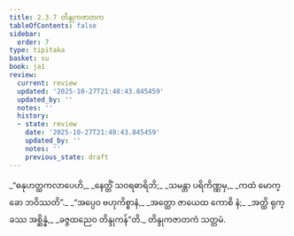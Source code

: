 ```yaml
---
title: 2.3.7 တိန္ဒုကဇာတက
tableOfContents: false
sidebar:
  order: 7
type: tipitaka
basket: su
book: ja1
review:
  current: review
  updated: '2025-10-27T21:48:43.845459'
  updated_by: ''
  notes: ''
  history:
  - state: review
    date: '2025-10-27T21:48:43.845459'
    updated_by: ''
    notes: ''
    previous_state: draft
---
```



<ReviewStatus review={frontmatter.review} showDetails={true} />

<HypothesisAnnotation frontmatter={frontmatter} />

<DynamicBreadcrumb />

<Division number="53" book="ja1" e="ch" v="22" p="45">

<Paragraph number="424" type="verses" book="ja1">
_“ဓနုဟတ္ထကလာပေဟိ,_  
_နေတ္တိံ သဝရဓာရိဘိ;_  
_သမန္တာ ပရိကိဏ္ဏမှ,_  
_ကထံ မောက္ခော ဘဝိဿတိ”._  

</Paragraph>

</Division>
<Division number="54" book="ja1" e="ch" v="22" p="45">

<Paragraph number="425" type="verses" book="ja1">
_“အပ္ပေဝ ဗဟုကိစ္စာနံ,_  
_အတ္ထော ဇာယေထ ကောစိ နံ;_  
_အတ္ထိ ရုက္ခဿ အစ္ဆိန္နံ,_  
_ခဇ္ဇထညေဝ တိန္ဒုကန်”တိ._  


</Paragraph>
</Division>

<Paragraph number="426" type="center" book="ja1">
တိန္ဒုကဇာတကံ သတ္တမံ.
</Paragraph>